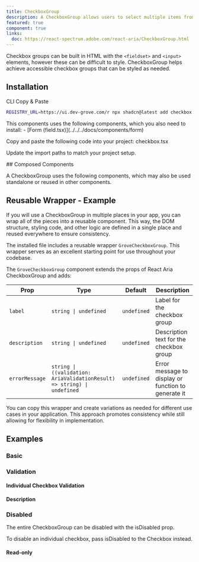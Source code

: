 ```yaml
---
title: CheckboxGroup
description: A CheckboxGroup allows users to select multiple items from a list of options.
featured: true
component: true
links:
  doc: https://react-spectrum.adobe.com/react-aria/CheckboxGroup.html
---
```


Checkbox groups can be built in HTML with the `<fieldset>` and `<input>` elements, however these can be difficult to style. CheckboxGroup helps achieve accessible checkbox groups that can be styled as needed.

<ComponentPreview name="checkbox-group-demo" />

## Installation

<Tabs defaultValue="cli">

<TabsList>
  <TabsTrigger value="cli">CLI</TabsTrigger>
  <TabsTrigger value="manual">Copy & Paste</TabsTrigger>
</TabsList>

<TabsContent value="cli">

```bash
REGISTRY_URL=https://ui.dev-grove.com/r npx shadcn@latest add checkbox
```

</TabsContent>

<TabsContent value="manual">

<Steps>

<Step>
  This components uses the following components, which you also need to install:
  - [Form (field.tsx)](../../../docs/components/form)
</Step>

<Step>Copy and paste the following code into your project: checkbox.tsx</Step>

<ComponentSource name="checkbox" />

<Step>Update the import paths to match your project setup.</Step>

</Steps>

</TabsContent>

</Tabs>
## Composed Components

A CheckboxGroup uses the following components, which may also be used standalone or reused in other components.

<ComponentCards>
  <ComponentCard component="label" />
  <ComponentCard component="checkbox" />
</ComponentCards>

## Reusable Wrapper - Example

If you will use a CheckboxGroup in multiple places in your app, you can wrap all of the pieces into a reusable component. This way, the DOM structure, styling code, and other logic are defined in a single place and reused everywhere to ensure consistency.

The installed file includes a reusable wrapper `GroveCheckboxGroup`. This wrapper serves as an excellent starting point for use throughout your codebase.

<ComponentPreview name="checkbox-group-reusable" />

The `GroveCheckboxGroup` component extends the props of React Aria CheckboxGroup and adds:

| Prop           | Type                                                                    | Default     | Description                                         |
| -------------- | ----------------------------------------------------------------------- | ----------- | --------------------------------------------------- |
| `label`        | `string \| undefined`                                                   | `undefined` | Label for the checkbox group                        |
| `description`  | `string \| undefined`                                                   | `undefined` | Description text for the checkbox group             |
| `errorMessage` | `string \| ((validation: AriaValidationResult) => string) \| undefined` | `undefined` | Error message to display or function to generate it |

You can copy this wrapper and create variations as needed for different use cases in your application. This approach promotes consistency while still allowing for flexibility in implementation.

## Examples

### Basic

<ComponentPreview name="checkbox-group-demo" />

### Validation

<ComponentPreview name="checkbox-group-validation" />

#### Individual Checkbox Validation

<ComponentPreview name="checkbox-group-individual-validation" />

#### Description

<ComponentPreview name="checkbox-group-description" />

### Disabled

The entire CheckboxGroup can be disabled with the isDisabled prop.

<ComponentPreview name="checkbox-group-disabled" />

To disable an individual checkbox, pass isDisabled to the Checkbox instead.

<ComponentPreview name="checkbox-group-disabled-individual" />

#### Read-only

<ComponentPreview name="checkbox-group-readonly" />
